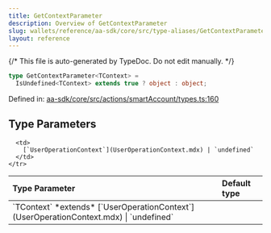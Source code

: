 ```yaml
---
title: GetContextParameter
description: Overview of GetContextParameter
slug: wallets/reference/aa-sdk/core/src/type-aliases/GetContextParameter
layout: reference
---
```


{/* This file is auto-generated by TypeDoc. Do not edit manually. */}

```ts
type GetContextParameter<TContext> =
  IsUndefined<TContext> extends true ? object : object;
```

Defined in: [aa-sdk/core/src/actions/smartAccount/types.ts:160](https://github.com/alchemyplatform/aa-sdk/blob/08ef11b1fc98663df6a97fa93722c7f14b33f1cc/aa-sdk/core/src/actions/smartAccount/types.ts#L160)

## Type Parameters

<table>
  <thead>
    <tr>
      <th align="left">Type Parameter</th>
      <th align="left">Default type</th>
    </tr>
  </thead>

  <tbody>
    <tr>
      <td>
        `TContext` *extends* [`UserOperationContext`](UserOperationContext.mdx) | `undefined`
      </td>

      <td>
        [`UserOperationContext`](UserOperationContext.mdx) | `undefined`
      </td>
    </tr>

  </tbody>
</table>
